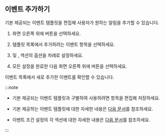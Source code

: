 ## 이벤트 추가하기

기본 제공되는 이벤트 템플릿을 편집해 사용자가 원하는 알림을 추가할 수 있습니다.

1. 화면 오른쪽 위에 <Cmdname sid="add_alert_setting" className="uitext" /> 버튼을 선택하세요.

1. 템플릿 목록에서 추가하려는 이벤트 항목을 선택하세요.

1. <Cmdname sid="TTL07363" className="uitext" /> 및 <Cmdname sid="TTL07363" className="uitext" />, <Cmdname sid="TTL07364" className="uitext" /> 섹션의 옵션을 차례로 설정하세요.

1. 모든 설정을 완료한 다음 화면 오른쪽 위에 <Cmdname sid="save" className="uitext" /> 버튼을 선택하세요.

이벤트 목록에서 새로 추가한 이벤트를 확인할 수 있습니다.

:::note

* 기본 제공되는 이벤트 템플릿과 구별하여 사용하려면 <Cmdname sid="event_title" className="uitext" /> 항목을 편집해 저장하세요.

* 기본 제공하는 이벤트 템플릿에 대한 자세한 내용은 [다음 문서](#basic-template)를 참조하세요.

* 이벤트 조건 설정의 각 섹션에 대한 자세한 내용은 [다음 문서](#modify-event)를 참조하세요.

:::